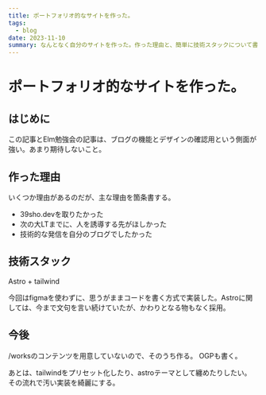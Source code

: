 ```yaml
---
title: ポートフォリオ的なサイトを作った。
tags:
  - blog
date: 2023-11-10
summary: なんとなく自分のサイトを作った。作った理由と、簡単に技術スタックについて書く。
---
```


# ポートフォリオ的なサイトを作った。

## はじめに

この記事とElm勉強会の記事は、ブログの機能とデザインの確認用という側面が強い。あまり期待しないこと。

## 作った理由

いくつか理由があるのだが、主な理由を箇条書する。

- 39sho.devを取りたかった
- 次の大LTまでに、人を誘導する先がほしかった
- 技術的な発信を自分のブログでしたかった

## 技術スタック

Astro + tailwind

今回はfigmaを使わずに、思うがままコードを書く方式で実装した。Astroに関しては、今まで文句を言い続けていたが、かわりとなる物もなく採用。

## 今後

/worksのコンテンツを用意していないので、そのうち作る。
OGPも書く。

あとは、tailwindをプリセット化したり、astroテーマとして纏めたりしたい。
その流れで汚い実装を綺麗にする。
